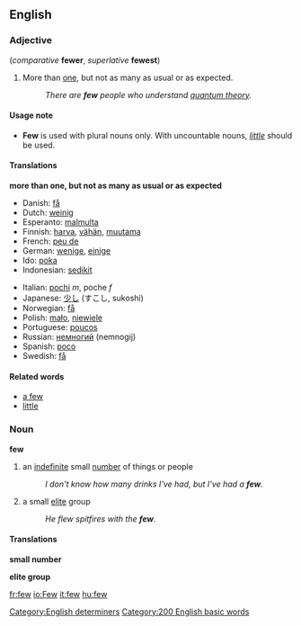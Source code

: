 ==English==

{{rank|face|tell|because|177|few|whom|love|far}}

===Adjective===
(''comparative'' '''fewer''', ''superlative'' '''fewest''')

#More than [[one]], but not as many as usual or as expected.
#:''There are '''few''' people who understand [[quantum theory]].''

====Usage note====
*'''Few''' is used with plural nouns only.  With uncountable nouns, ''[[little]]'' should be used.

====Translations====
'''more than one, but not as many as usual or as expected'''
{{top}}
*Danish: [[få]]
*Dutch: [[weinig]]
*Esperanto: [[malmulta]]
*Finnish: [[harva]], [[vähän]], [[muutama]]
*French: [[peu de]]
*German: [[wenige]], [[einige]]
*Ido: [[poka]]
*Indonesian: [[sedikit]]
{{mid}}
*Italian: [[pochi]] ''m'', poche ''f''
*Japanese: [[少し]] (すこし, sukoshi)
*Norwegian: [[få]]
*Polish: [[mało]], [[niewiele]]
*Portuguese: [[poucos]]
*Russian: [[немногий]] (nemnogij)
*Spanish: [[poco]]
*Swedish: [[få]]
{{bottom}}

====Related words====
* [[a few]]
* [[little]]

===Noun===
'''few'''
# an [[indefinite]] small [[number]] of things or people
#:''I don't know how many drinks I've had, but I've had a '''few'''.''
# a small [[elite]] group
#:''He flew spitfires with the '''few'''.'' <!-- capitalized? -->

====Translations====
'''small number'''
{{top}}

{{mid}}

{{bottom}}

'''elite group'''
{{top}}

{{mid}}

{{bottom}}

[[Category:English determiners]]

[[Category:200 English basic words]]

[[fr:few]]
[[io:Few]]
[[it:few]]
[[hu:few]]